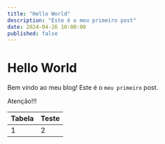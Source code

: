 ```yaml
---
title: "Hello World"
description: "Este é o meu primeiro post"
date: 2024-04-26 10:00:00
published: false
---
```


# Hello World

Bem vindo ao meu blog! Este é o `meu primeiro` post.

<Callout type="warning">Atenção!!!</Callout>

| Tabela | Teste |
| ------ | ----- |
| 1      | 2     |
